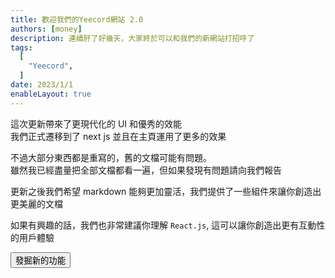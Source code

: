 ```yaml
---
title: 歡迎我們的Yeecord網站 2.0
authors: [money]
description: 連續肝了好幾天，大家終於可以和我們的新網站打招呼了
tags:
  [
	"Yeecord",
  ]
date: 2023/1/1
enableLayout: true
---
```



這次更新帶來了更現代化的 UI 和優秀的效能 <br />
我們正式遷移到了 next js 並且在主頁運用了更多的效果

不過大部分東西都是重寫的，舊的文檔可能有問題。<br/>
雖然我已經盡量把全部文檔都看一遍，但如果發現有問題請向我們報告

<Accordion title="貢獻者需要注意什麼？">

更新之後我們希望 markdown 能夠更加靈活，我們提供了一些組件來讓你創造出更美麗的文檔

如果有興趣的話，我們也非常建議你理解 `React.js`, 這可以讓你創造出更有互動性的用戶體驗

<Link href="/docs/migrate-to-docs-v2" className="!no-underline">
    <button className="secondary-button mt-2">發掘新的功能</button>
</Link>

</Accordion>
